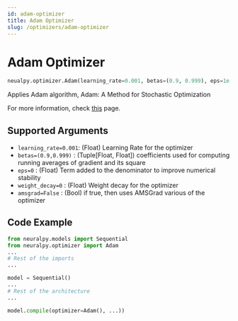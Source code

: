 ```yaml
---
id: adam-optimizer
title: Adam Optimizer
slug: /optimizers/adam-optimizer
---
```


# Adam Optimizer

```python
neualpy.optimizer.Adam(learning_rate=0.001, betas=(0.9, 0.999), eps=1e-08, weight_decay=0.0, amsgrad=False)
```

Applies Adam algorithm, Adam: A Method for Stochastic Optimization

For more information, check [this](https://pytorch.org/docs/stable/optim.html#torch.optim.Adam) page.

## Supported Arguments

- `learning_rate=0.001`: (Float) Learning Rate for the optimizer
- `betas=(0.9,0.999)` : (Tuple[Float, Float]) coefficients used for computing running averages of gradient and its square
- `eps=0` : (Float) Term added to the denominator to improve numerical stability
- `weight_decay=0` : (Float) Weight decay for the optimizer
- `amsgrad=False` : (Bool) if true, then uses AMSGrad various of the optimizer

## Code Example

```python
from neuralpy.models import Sequential
from neuralpy.optimizer import Adam
...
# Rest of the imports
...

model = Sequential()
...
# Rest of the architecture
...

model.compile(optimizer=Adam(), ...))